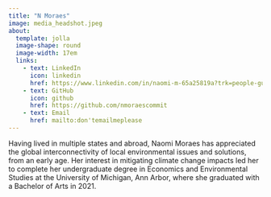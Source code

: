 ```yaml
---
title: "N Moraes"
image: media_headshot.jpeg
about:
  template: jolla
  image-shape: round
  image-width: 17em
  links:
    - text: LinkedIn
      icon: linkedin
      href: https://www.linkedin.com/in/naomi-m-65a25819a?trk=people-guest_people_search-card
    - text: GitHub
      icon: github
      href: https://github.com/nmoraescommit
    - text: Email
      href: mailto:don'temailmeplease
---
```


Having lived in multiple states and abroad, Naomi Moraes has appreciated the global interconnectivity of local environmental issues and solutions, from an early age. Her interest in mitigating climate change impacts led her to complete her undergraduate degree in Economics and Environmental Studies at the University of Michigan, Ann Arbor, where she graduated with a Bachelor of Arts in 2021.
